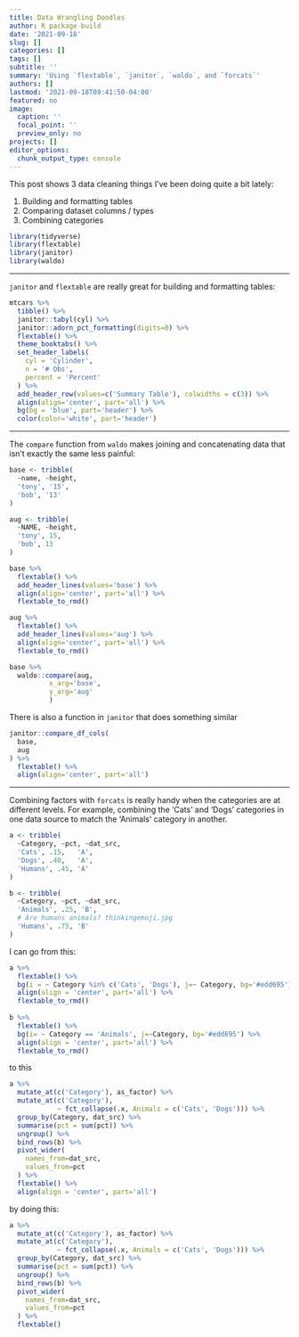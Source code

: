 ```yaml
---
title: Data Wrangling Doodles
author: R package build
date: '2021-09-18'
slug: []
categories: []
tags: []
subtitle: ''
summary: 'Using `flextable`, `janitor`, `waldo`, and `forcats`'
authors: []
lastmod: '2021-09-18T09:41:50-04:00'
featured: no
image:
  caption: ''
  focal_point: ''
  preview_only: no
projects: []
editor_options: 
  chunk_output_type: console
---
```


This post shows 3 data cleaning things I've been doing quite a bit lately:

1. Building and formatting tables
2. Comparing dataset columns / types
3. Combining categories

```r
library(tidyverse)
library(flextable)
library(janitor)
library(waldo)
```

---

`janitor` and `flextable` are really great for building and formatting tables:

```r
mtcars %>%
  tibble() %>%
  janitor::tabyl(cyl) %>%
  janitor::adorn_pct_formatting(digits=0) %>%
  flextable() %>%
  theme_booktabs() %>%
  set_header_labels(
    cyl = 'Cylinder',
    n = '# Obs',
    percent = 'Percent'
  ) %>%
  add_header_row(values=c('Summary Table'), colwidths = c(3)) %>%
  align(align='center', part='all') %>%
  bg(bg = 'blue', part='header') %>%
  color(color='white', part='header')
```

---

The `compare` function from `waldo` makes joining and concatenating data that isn't exactly the same less painful: 

```r
base <- tribble(
  ~name, ~height,
  'tony', '15',
  'bob', '13'
)

aug <- tribble(
  ~NAME, ~height,
  'tony', 15,
  'bob', 13
)

base %>% 
  flextable() %>% 
  add_header_lines(values='base') %>%
  align(align='center', part='all') %>%
  flextable_to_rmd()

aug %>% 
  flextable() %>% 
  add_header_lines(values='aug') %>%
  align(align='center', part='all') %>%
  flextable_to_rmd()
```


```r
base %>%
  waldo::compare(aug,
          x_arg='base',
          y_arg='aug'
          ) 
```

There is also a function in `janitor` that does something similar
```r
janitor::compare_df_cols(
  base,
  aug
) %>% 
  flextable() %>%
  align(align='center', part='all')
```

---

Combining factors with `forcats` is really handy when the categories are at different levels. For example, combining the 'Cats' and 'Dogs' categories in one data source to match the 'Animals' category in another.

```r
a <- tribble(
  ~Category, ~pct, ~dat_src,
  'Cats', .15,   'A',
  'Dogs', .40,   'A',
  'Humans', .45, 'A'
)

b <- tribble(
  ~Category, ~pct, ~dat_src,
  'Animals', .25, 'B',
  # Are humans animals? thinkingemoji.jpg
  'Humans', .75, 'B'
)
```

I can go from this:

```r
a %>% 
  flextable() %>% 
  bg(i = ~ Category %in% c('Cats', 'Dogs'), j=~ Category, bg='#edd695') %>%
  align(align = 'center', part='all') %>%
  flextable_to_rmd()
  
b %>% 
  flextable() %>% 
  bg(i= ~ Category == 'Animals', j=~Category, bg='#edd695') %>%
  align(align = 'center', part='all') %>%
  flextable_to_rmd()
```

to this

```r
a %>%
  mutate_at(c('Category'), as_factor) %>%
  mutate_at(c('Category'), 
            ~ fct_collapse(.x, Animals = c('Cats', 'Dogs'))) %>%
  group_by(Category, dat_src) %>%
  summarise(pct = sum(pct)) %>% 
  ungroup() %>%
  bind_rows(b) %>%
  pivot_wider(
    names_from=dat_src,
    values_from=pct
  ) %>%
  flextable() %>%
  align(align = 'center', part='all') 
```

by doing this:
```r 
a %>%
  mutate_at(c('Category'), as_factor) %>%
  mutate_at(c('Category'), 
            ~ fct_collapse(.x, Animals = c('Cats', 'Dogs'))) %>%
  group_by(Category, dat_src) %>%
  summarise(pct = sum(pct)) %>% 
  ungroup() %>%
  bind_rows(b) %>%
  pivot_wider(
    names_from=dat_src,
    values_from=pct
  ) %>%
  flextable()
```